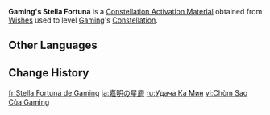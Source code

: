 {{Item Infobox
|id           = 001192
|image        = Item Stella Fortuna (4 Star).png
|type         = Constellation Activation Materials
|group        = Stella Fortuna
|quality      = 4
|description  = [[Gaming]]'s Constellation Activation Material
|source1      = [[Wishes]]
}}
'''Gaming's Stella Fortuna''' is a [[Constellation Activation Material]] obtained from [[Wishes]] used to level [[Gaming]]'s [[Constellation]].

==Other Languages==
{{Other Languages|default_hidden=1
|en      = Gaming's Stella Fortuna
|zhs     = 嘉明的命星
|zhs_rm  = Jiāmíng de Mìngxīng
|zht     = 嘉明的命星
|zht_rm  = Jiāmíng de Mìngxīng
|ja      = 嘉明の星屑
|ja_rm   = Gamin no Hoshikuzu
|ko      = 가명의 운명의 별
|ko_rm   = 
|es      = Stella Fortuna de Gaming
|fr      = Stella Fortuna de Gaming
|ru      = Удача Ка Мин
|th      = ดวงดาวแห่งชีวิตของ Gaming
|th_rm   = Duangdao haeng Chiwit khong Gaming
|vi      = Chòm Sao Của Gaming
|de      = Stella Fortuna von Gaming
|id      = Gaming's Stella Fortuna
|pt      = Stella Fortuna de Gaming
|tr      = Gaming'in Yaşam Yıldızı
|it      = Stella Fortuna di Gaming
}}

==Change History==
{{Change History|4.4}}

[[fr:Stella Fortuna de Gaming]]
[[ja:嘉明の星屑]]
[[ru:Удача Ка Мин]]
[[vi:Chòm Sao Của Gaming]]